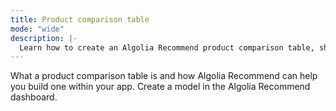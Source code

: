 ```yaml
---
title: Product comparison table
mode: "wide"
description: |-
  Learn how to create an Algolia Recommend product comparison table, showcasing alternative items and their details.
---
```


<CardGroup cols={3}>
  <Card img="/images/recommend/pct.png" />
  <Card title="What you will learn" icon="book-open" href="/guides/algolia-recommend/onboard/product-comparison-table/steps/">
    What a product comparison table is and how Algolia Recommend can help you build one within your app.
  </Card>
  <Card title="Or skip the details and start building" icon="forward-step" href="https://dashboard.algolia.com/recommend/models">
    Create a model in the Algolia Recommend dashboard.
  </Card>
</CardGroup>
